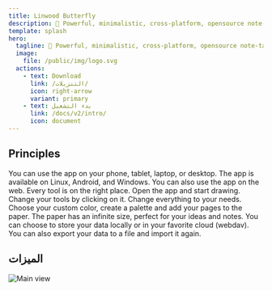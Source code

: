 ```yaml
---
title: Linwood Butterfly
description: 🎨 Powerful, minimalistic, cross-platform, opensource note-taking app 🎨
template: splash
hero:
  tagline: 🎨 Powerful, minimalistic, cross-platform, opensource note-taking app 🎨
  image:
    file: /public/img/logo.svg
  actions:
    - text: Download
      link: /التنزيلات/
      icon: right-arrow
      variant: primary
    - text: بدء التشغيل
      link: /docs/v2/intro/
      icon: document
---
```



## Principles

<CardGrid stagger>
	<Card title="Cross platform" icon="laptop">
		You can use the app on your phone, tablet, laptop, or desktop. The app is available on Linux, Android, and Windows. You can also use the app on the web.
	</Card>
	<Card title="Simple and intuitive" icon="puzzle">
		Every tool is on the right place. Open the app and start drawing. Change your tools by clicking on it.
	</Card>
	<Card title="Customizable" icon="pencil">
		Change everything to your needs. Choose your custom color, create a palette and add your pages to the paper. The paper has an infinite size, perfect for your ideas and notes.
	</Card>
	<Card title="Choose where your data is stored" icon="open-book">
		You can choose to store your data locally or in your favorite cloud (webdav). You can also export your data to a file and import it again.
	</Card>
</CardGrid>

## الميزات

![Main view](@assets/img/main.png)

<CardGrid stagger>
	<Card title="Let your ideas flow on an infinite canvas">
	</Card>
	<Card title="Use your pen, markdown or rich text to let your ideas flow">
	</Card>
	<Card title="Load PDF, SVG, PNG and more files into your notes or take pictures from the camera">
	</Card>
	<Card title="Structure your notes by adding areas and waypoints or use multiple pages">
	</Card>
</CardGrid>

<LinkCard title="Download today" href="/downloads/" />
